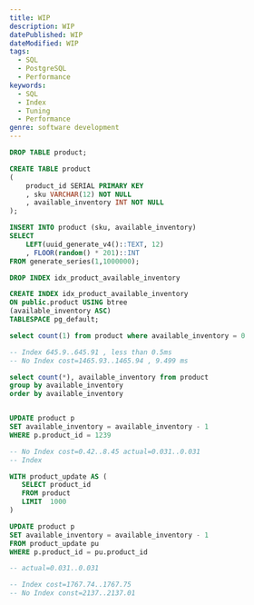 ```yaml
---
title: WIP
description: WIP
datePublished: WIP
dateModified: WIP
tags:
  - SQL
  - PostgreSQL
  - Performance
keywords:
  - SQL
  - Index
  - Tuning
  - Performance
genre: software development
---
```


```sql
DROP TABLE product;

CREATE TABLE product
(
    product_id SERIAL PRIMARY KEY
    , sku VARCHAR(12) NOT NULL
    , available_inventory INT NOT NULL
);

INSERT INTO product (sku, available_inventory)
SELECT
    LEFT(uuid_generate_v4()::TEXT, 12)
    , FLOOR(random() * 201)::INT
FROM generate_series(1,1000000);

DROP INDEX idx_product_available_inventory

CREATE INDEX idx_product_available_inventory
ON public.product USING btree
(available_inventory ASC)
TABLESPACE pg_default;

select count(1) from product where available_inventory = 0

-- Index 645.9..645.91 , less than 0.5ms
-- No Index cost=1465.93..1465.94 , 9.499 ms

select count(*), available_inventory from product
group by available_inventory
order by available_inventory


UPDATE product p
SET available_inventory = available_inventory - 1
WHERE p.product_id = 1239

-- No Index cost=0.42..8.45 actual=0.031..0.031
-- Index

WITH product_update AS (
   SELECT product_id
   FROM product
   LIMIT  1000
)

UPDATE product p
SET available_inventory = available_inventory - 1
FROM product_update pu
WHERE p.product_id = pu.product_id

-- actual=0.031..0.031

-- Index cost=1767.74..1767.75
-- No Index const=2137..2137.01

```
